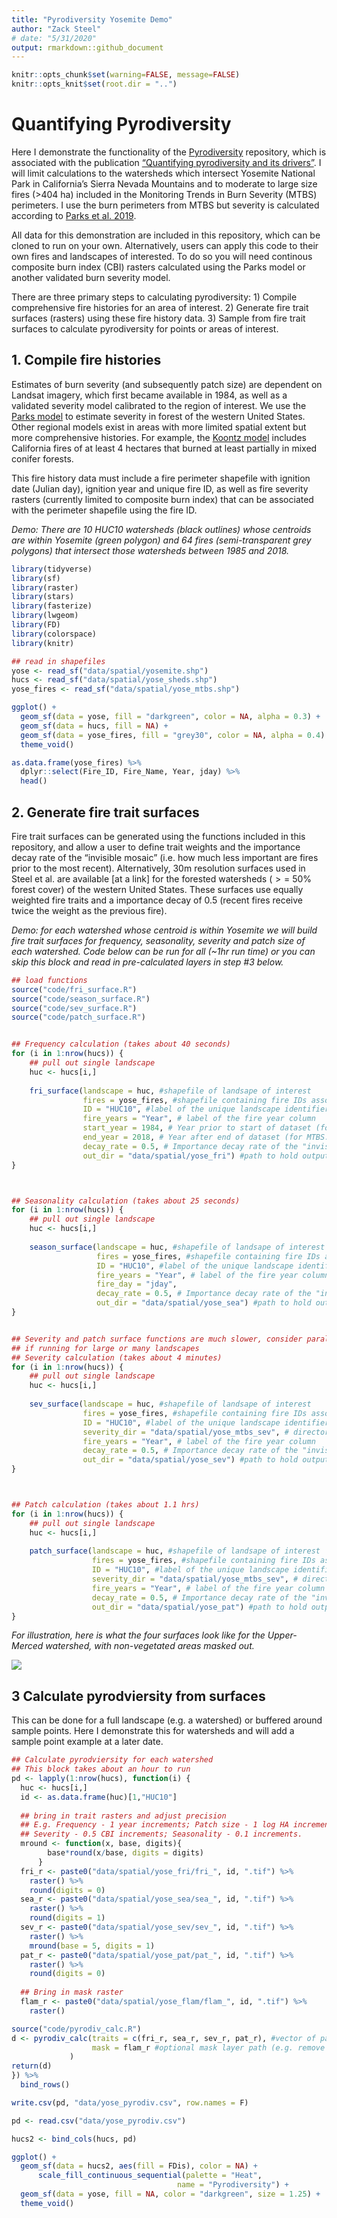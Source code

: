 ```yaml
---
title: "Pyrodiversity Yosemite Demo"
author: "Zack Steel"
# date: "5/31/2020"
output: rmarkdown::github_document
---
```


```r
knitr::opts_chunk$set(warning=FALSE, message=FALSE)
knitr::opts_knit$set(root.dir = "..")
```

# Quantifying Pyrodiversity  

Here I demonstrate the functionality of the [Pyrodiversity](https://github.com/zacksteel/pyrodiversity) repository, which is associated with the publication ["Quantifying pyrodiversity and its drivers"](https://doi.org/10.1098/rspb.2020.3202). I will limit calculations to the watersheds which intersect Yosemite National Park in California's Sierra Nevada Mountains and to moderate to large size fires (>404 ha) included in the Monitoring Trends in Burn Severity (MTBS) perimeters. I use the burn perimeters from MTBS but severity is calculated according to [Parks et al. 2019](https://www.mdpi.com/2072-4292/11/14/1735).   

All data for this demonstration are included in this repository, which can be cloned to run on your own. Alternatively, users can apply this code to their own fires and landscapes of interested. To do so you will need continous composite burn index (CBI) rasters calculated using the Parks model or another validated burn severity model. 

There are three primary steps to calculating pyrodiversity: 1) Compile comprehensive fire histories for an area of interest. 2) Generate fire trait surfaces (rasters) using these fire history data. 3) Sample from fire trait surfaces to calculate pyrodiversity for points or areas of interest.

## 1. Compile fire histories  

Estimates of burn severity (and subsequently patch size) are dependent on Landsat imagery, which first became available in 1984, as well as a validated severity model calibrated to the region of interest. We use the [Parks model](https://www.mdpi.com/2072-4292/11/14/1735) to estimate severity in forest of the western United States. Other regional models exist in areas with more limited spatial extent but more comprehensive histories. For example, the [Koontz model](https://osf.io/ke4qj/#!) includes California fires of at least 4 hectares that burned at least partially in mixed conifer forests.  

This fire history data must include a fire perimeter shapefile with ignition date (Julian day), ignition year and unique fire ID, as well as fire severity rasters (currently limited to composite burn index) that can be associated with the perimeter shapefile using the fire ID.  

*Demo: There are 10 HUC10 watersheds (black outlines) whose centroids are within Yosemite (green polygon) and 64 fires (semi-transparent grey polygons) that intersect those watersheds between 1985 and 2018.*  


```r
library(tidyverse)
library(sf)
library(raster)
library(stars)
library(fasterize)
library(lwgeom)
library(FD)
library(colorspace)
library(knitr)

## read in shapefiles
yose <- read_sf("data/spatial/yosemite.shp")
hucs <- read_sf("data/spatial/yose_sheds.shp")
yose_fires <- read_sf("data/spatial/yose_mtbs.shp") 

ggplot() +
  geom_sf(data = yose, fill = "darkgreen", color = NA, alpha = 0.3) +
  geom_sf(data = hucs, fill = NA) +
  geom_sf(data = yose_fires, fill = "grey30", color = NA, alpha = 0.4) +
  theme_void()

as.data.frame(yose_fires) %>% 
  dplyr::select(Fire_ID, Fire_Name, Year, jday) %>% 
  head()
```

## 2. Generate fire trait surfaces  

Fire trait surfaces can be generated using the functions included in this repository, and allow a user to define trait weights and the importance decay rate of the "invisible mosaic" (i.e. how much less important are fires prior to the most recent). Alternatively, 30m resolution surfaces used in Steel et al. are available [at a link] for the forested watersheds ($>=$ 50% forest cover) of the western United States. These surfaces use equally weighted fire traits and a importance decay of 0.5 (recent fires receive twice the weight as the previous fire).  

*Demo: for each watershed whose centroid is within Yosemite we will build fire trait surfaces for frequency, seasonality, severity and patch size of each watershed. Code below can be run for all (~1hr run time) or you can skip this block and read in pre-calculated layers in step #3 below.*  


```r
## load functions
source("code/fri_surface.R")
source("code/season_surface.R")
source("code/sev_surface.R")
source("code/patch_surface.R")


## Frequency calculation (takes about 40 seconds)
for (i in 1:nrow(hucs)) {
    ## pull out single landscape          
    huc <- hucs[i,]
    
    fri_surface(landscape = huc, #shapefile of landsape of interest
                fires = yose_fires, #shapefile containing fire IDs associated with severity rasters
                ID = "HUC10", #label of the unique landscape identifier
                fire_years = "Year", # label of the fire year column
                start_year = 1984, # Year prior to start of dataset (for landsat: 1983)
                end_year = 2018, # Year after end of dataset (for MTBS: 2018)
                decay_rate = 0.5, # Importance decay rate of the "invisible mosaic", between [0,1)
                out_dir = "data/spatial/yose_fri") #path to hold output rasters
}



## Seasonality calculation (takes about 25 seconds)
for (i in 1:nrow(hucs)) {
    ## pull out single landscape          
    huc <- hucs[i,]
    
    season_surface(landscape = huc, #shapefile of landsape of interest
                   fires = yose_fires, #shapefile containing fire IDs associated with severity rasters
                   ID = "HUC10", #label of the unique landscape identifier
                   fire_years = "Year", # label of the fire year column
                   fire_day = "jday",
                   decay_rate = 0.5, # Importance decay rate of the "invisible mosaic", between [0,1)
                   out_dir = "data/spatial/yose_sea") #path to hold output rasters
}


## Severity and patch surface functions are much slower, consider parallel processing
## if running for large or many landscapes
## Severity calculation (takes about 4 minutes)
for (i in 1:nrow(hucs)) {
    ## pull out single landscape          
    huc <- hucs[i,]
    
    sev_surface(landscape = huc, #shapefile of landsape of interest
                fires = yose_fires, #shapefile containing fire IDs associated with severity rasters
                ID = "HUC10", #label of the unique landscape identifier
                severity_dir = "data/spatial/yose_mtbs_sev", # directory where fire rasters are held
                fire_years = "Year", # label of the fire year column
                decay_rate = 0.5, # Importance decay rate of the "invisible mosaic", between [0,1)
                out_dir = "data/spatial/yose_sev") #path to hold output rasters
}



## Patch calculation (takes about 1.1 hrs)
for (i in 1:nrow(hucs)) {
    ## pull out single landscape          
    huc <- hucs[i,]
    
    patch_surface(landscape = huc, #shapefile of landsape of interest
                  fires = yose_fires, #shapefile containing fire IDs associated with severity rasters
                  ID = "HUC10", #label of the unique landscape identifier
                  severity_dir = "data/spatial/yose_mtbs_sev", # directory where fire rasters are held
                  fire_years = "Year", # label of the fire year column
                  decay_rate = 0.5, # Importance decay rate of the "invisible mosaic", between [0,1)
                  out_dir = "data/spatial/yose_pat") #path to hold output rasters
}


```


*For illustration, here is what the four surfaces look like for the Upper-Merced watershed, with non-vegetated areas masked out.*  

![](../figures/ex2_surfaces.png)  



## 3 Calculate pyrodviersity from surfaces  

This can be done for a full landscape (e.g. a watershed) or buffered around sample points. Here I demonstrate this for watersheds and will add a sample point example at a later date.  

```r

## Calculate pyrodviersity for each watershed
## This block takes about an hour to run
pd <- lapply(1:nrow(hucs), function(i) {
  huc <- hucs[i,]
  id <- as.data.frame(huc)[1,"HUC10"]
  
  ## bring in trait rasters and adjust precision   
  ## E.g. Frequency - 1 year increments; Patch size - 1 log HA increments; 
  ## Severity - 0.5 CBI increments; Seasonality - 0.1 increments.
  mround <- function(x, base, digits){
        base*round(x/base, digits = digits)
      } 
  fri_r <- paste0("data/spatial/yose_fri/fri_", id, ".tif") %>% 
    raster() %>% 
    round(digits = 0)
  sea_r <- paste0("data/spatial/yose_sea/sea_", id, ".tif") %>% 
    raster() %>% 
    round(digits = 1)
  sev_r <- paste0("data/spatial/yose_sev/sev_", id, ".tif") %>% 
    raster() %>% 
    mround(base = 5, digits = 1)
  pat_r <- paste0("data/spatial/yose_pat/pat_", id, ".tif") %>% 
    raster() %>% 
    round(digits = 0)
  
  ## Bring in mask raster
  flam_r <- paste0("data/spatial/yose_flam/flam_", id, ".tif") %>% 
    raster()

source("code/pyrodiv_calc.R")
d <- pyrodiv_calc(traits = c(fri_r, sea_r, sev_r, pat_r), #vector of paths to trait rasters 
                  mask = flam_r #optional mask layer path (e.g. remove non-flammable areas)
             )
return(d)
}) %>% 
  bind_rows()

write.csv(pd, "data/yose_pyrodiv.csv", row.names = F)
```

```r
pd <- read.csv("data/yose_pyrodiv.csv")

hucs2 <- bind_cols(hucs, pd)

ggplot() +
  geom_sf(data = hucs2, aes(fill = FDis), color = NA) +
      scale_fill_continuous_sequential(palette = "Heat",
                                     name = "Pyrodiversity") +
  geom_sf(data = yose, fill = NA, color = "darkgreen", size = 1.25) +
  theme_void()

```



